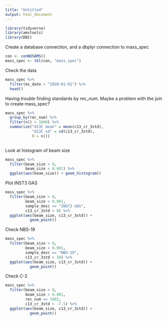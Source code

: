 ```yaml
---
title: "Untitled"
output: html_document
---
```


```r
library(tidyverse)
library(amstools)
library(DBI)
```

Create a database connection, and a dbplyr connection to mass_spec

```r
con <- conNOSAMS()
mass_spec <- tbl(con, "mass_spec")
```

Check the data

```r
mass_spec %>% 
  filter(ms_date > "2020-01-01") %>% 
  head()
```

Having trouble finding standards by rec_num. Maybe a problem with the join to create mass_spec?

```r
mass_spec %>% 
  group_by(rec_num) %>%
  filter(n() > 1000) %>% 
  summarize("d13C mean" = mean(c13_cr_3std),
            "d13C sd" = sd(c13_cr_3std),
            N = n())
  
```

Look at histogram of beam size

```r
mass_spec %>% 
  filter(beam_size > 0,
         beam_size < 0.001) %>%
  ggplot(aes(beam_size)) + geom_histogram()
```

Plot INST3 GAS

```r
mass_spec %>% 
  filter(beam_size > 0,
         beam_size < 0.001,
         sample_desc == "INST3 GAS",
         c13_cr_3std < 0) %>%
  ggplot(aes(beam_size, c13_cr_3std)) + 
           geom_point()
```

Check NBS-19

```r
mass_spec %>% 
  filter(beam_size > 0,
         beam_size < 0.001,
         sample_desc == "NBS-19",
         c13_cr_3std < 10) %>%
  ggplot(aes(beam_size, c13_cr_3std)) + 
           geom_point()
```
Check C-2

```r
mass_spec %>% 
  filter(beam_size > 0,
         beam_size < 0.001,
         rec_num == 1082,
         c13_cr_3std > -7.5) %>%
  ggplot(aes(beam_size, c13_cr_3std)) + 
           geom_point()
```